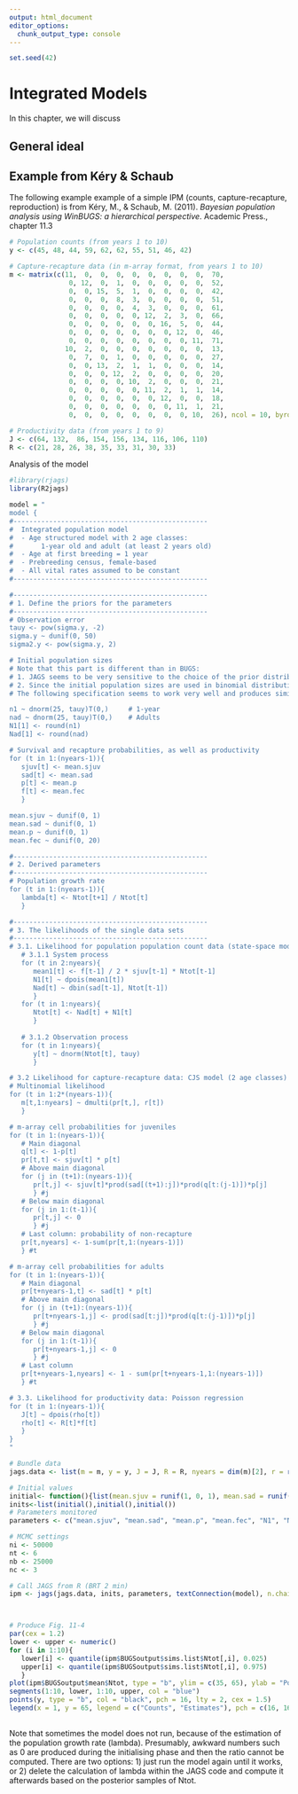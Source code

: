 ```yaml
---
output: html_document
editor_options:
  chunk_output_type: console
---
```


```r
set.seed(42)
```

# Integrated Models

::: callout-note
In this chapter, we will discuss 

:::

## General ideal 



## Example from Kéry & Schaub

The following example example of a simple IPM (counts, capture-recapture, reproduction) is from Kéry, M., & Schaub, M. (2011). *Bayesian population analysis using WinBUGS: a hierarchical perspective*. Academic Press., chapter 11.3

```r
# Population counts (from years 1 to 10)
y <- c(45, 48, 44, 59, 62, 62, 55, 51, 46, 42)

# Capture-recapture data (in m-array format, from years 1 to 10)
m <- matrix(c(11,  0,  0,  0,  0,  0,  0,  0,  0,  70,
               0, 12,  0,  1,  0,  0,  0,  0,  0,  52,
               0,  0, 15,  5,  1,  0,  0,  0,  0,  42,
               0,  0,  0,  8,  3,  0,  0,  0,  0,  51,
               0,  0,  0,  0,  4,  3,  0,  0,  0,  61,
               0,  0,  0,  0,  0, 12,  2,  3,  0,  66,
               0,  0,  0,  0,  0,  0, 16,  5,  0,  44,
               0,  0,  0,  0,  0,  0,  0, 12,  0,  46,
               0,  0,  0,  0,  0,  0,  0,  0, 11,  71,
              10,  2,  0,  0,  0,  0,  0,  0,  0,  13,
               0,  7,  0,  1,  0,  0,  0,  0,  0,  27,
               0,  0, 13,  2,  1,  1,  0,  0,  0,  14,
               0,  0,  0, 12,  2,  0,  0,  0,  0,  20,
               0,  0,  0,  0, 10,  2,  0,  0,  0,  21,
               0,  0,  0,  0,  0, 11,  2,  1,  1,  14,
               0,  0,  0,  0,  0,  0, 12,  0,  0,  18,
               0,  0,  0,  0,  0,  0,  0, 11,  1,  21,
               0,  0,  0,  0,  0,  0,  0,  0, 10,  26), ncol = 10, byrow = TRUE)

# Productivity data (from years 1 to 9)
J <- c(64, 132,  86, 154, 156, 134, 116, 106, 110)
R <- c(21, 28, 26, 38, 35, 33, 31, 30, 33) 
```

Analysis of the model

```r
#library(rjags)
library(R2jags)

model = "
model {
#-------------------------------------------------
#  Integrated population model
#  - Age structured model with 2 age classes: 
#		1-year old and adult (at least 2 years old)
#  - Age at first breeding = 1 year
#  - Prebreeding census, female-based
#  - All vital rates assumed to be constant
#-------------------------------------------------

#-------------------------------------------------
# 1. Define the priors for the parameters
#-------------------------------------------------
# Observation error
tauy <- pow(sigma.y, -2)
sigma.y ~ dunif(0, 50)
sigma2.y <- pow(sigma.y, 2)

# Initial population sizes
# Note that this part is different than in BUGS:
# 1. JAGS seems to be very sensitive to the choice of the prior distribution for the initial population sizes and of the choice of the observation model (priors)
# 2. Since the initial population sizes are used in binomial distributions, the numbers must be integers, otherwise JAGS does not run.
# The following specification seems to work very well and produces similar results as BUGS:

n1 ~ dnorm(25, tauy)T(0,)     # 1-year
nad ~ dnorm(25, tauy)T(0,)    # Adults
N1[1] <- round(n1)
Nad[1] <- round(nad)

# Survival and recapture probabilities, as well as productivity
for (t in 1:(nyears-1)){
   sjuv[t] <- mean.sjuv
   sad[t] <- mean.sad
   p[t] <- mean.p
   f[t] <- mean.fec
   }

mean.sjuv ~ dunif(0, 1)
mean.sad ~ dunif(0, 1)
mean.p ~ dunif(0, 1)
mean.fec ~ dunif(0, 20)

#-------------------------------------------------
# 2. Derived parameters
#-------------------------------------------------
# Population growth rate
for (t in 1:(nyears-1)){
   lambda[t] <- Ntot[t+1] / Ntot[t]
   }

#-------------------------------------------------
# 3. The likelihoods of the single data sets
#-------------------------------------------------
# 3.1. Likelihood for population population count data (state-space model)
   # 3.1.1 System process
   for (t in 2:nyears){
      mean1[t] <- f[t-1] / 2 * sjuv[t-1] * Ntot[t-1]
      N1[t] ~ dpois(mean1[t])
      Nad[t] ~ dbin(sad[t-1], Ntot[t-1])
      }
   for (t in 1:nyears){
      Ntot[t] <- Nad[t] + N1[t]
      }
   
   # 3.1.2 Observation process
   for (t in 1:nyears){
      y[t] ~ dnorm(Ntot[t], tauy)
      }

# 3.2 Likelihood for capture-recapture data: CJS model (2 age classes)
# Multinomial likelihood
for (t in 1:2*(nyears-1)){
   m[t,1:nyears] ~ dmulti(pr[t,], r[t])
   }

# m-array cell probabilities for juveniles
for (t in 1:(nyears-1)){
   # Main diagonal
   q[t] <- 1-p[t]
   pr[t,t] <- sjuv[t] * p[t]
   # Above main diagonal
   for (j in (t+1):(nyears-1)){
      pr[t,j] <- sjuv[t]*prod(sad[(t+1):j])*prod(q[t:(j-1)])*p[j]
      } #j	
   # Below main diagonal
   for (j in 1:(t-1)){
      pr[t,j] <- 0
      } #j
   # Last column: probability of non-recapture
   pr[t,nyears] <- 1-sum(pr[t,1:(nyears-1)])
   } #t

# m-array cell probabilities for adults
for (t in 1:(nyears-1)){
   # Main diagonal
   pr[t+nyears-1,t] <- sad[t] * p[t]
   # Above main diagonal
   for (j in (t+1):(nyears-1)){
      pr[t+nyears-1,j] <- prod(sad[t:j])*prod(q[t:(j-1)])*p[j]
      } #j
   # Below main diagonal
   for (j in 1:(t-1)){
      pr[t+nyears-1,j] <- 0
      } #j
   # Last column
   pr[t+nyears-1,nyears] <- 1 - sum(pr[t+nyears-1,1:(nyears-1)])
   } #t

# 3.3. Likelihood for productivity data: Poisson regression
for (t in 1:(nyears-1)){
   J[t] ~ dpois(rho[t])
   rho[t] <- R[t]*f[t]
   }
}
"

# Bundle data
jags.data <- list(m = m, y = y, J = J, R = R, nyears = dim(m)[2], r = rowSums(m))

# Initial values
initial<- function(){list(mean.sjuv = runif(1, 0, 1), mean.sad = runif(1, 0, 1), mean.p = runif(1, 0, 1), mean.fec = runif(1, 0, 10), sigma.y = runif(1, 0, 1), n1 = rpois(1, 30), nad = rpois(1, 30))}  
inits<-list(initial(),initial(),initial())
# Parameters monitored
parameters <- c("mean.sjuv", "mean.sad", "mean.p", "mean.fec", "N1", "Nad", "Ntot", "sigma2.y", "lambda")

# MCMC settings
ni <- 50000
nt <- 6
nb <- 25000
nc <- 3

# Call JAGS from R (BRT 2 min)
ipm <- jags(jags.data, inits, parameters, textConnection(model), n.chains = nc, n.thin = nt, n.iter = ni, n.burnin = nb, working.directory = getwd())



# Produce Fig. 11-4
par(cex = 1.2)
lower <- upper <- numeric()
for (i in 1:10){
   lower[i] <- quantile(ipm$BUGSoutput$sims.list$Ntot[,i], 0.025)
   upper[i] <- quantile(ipm$BUGSoutput$sims.list$Ntot[,i], 0.975)
   }
plot(ipm$BUGSoutput$mean$Ntot, type = "b", ylim = c(35, 65), ylab = "Population size", xlab = "Year", las = 1, pch = 16, col = "blue", frame = F, cex = 1.5)
segments(1:10, lower, 1:10, upper, col = "blue")
points(y, type = "b", col = "black", pch = 16, lty = 2, cex = 1.5)
legend(x = 1, y = 65, legend = c("Counts", "Estimates"), pch = c(16, 16), col = c("black", "blue"), lty = c(2, 1), bty = "n")
 


```

Note that sometimes the model does not run, because of the estimation of the population growth rate (lambda). Presumably, awkward numbers such as 0 are produced during the initialising phase and then the ratio cannot be computed. There are two options: 1) just run the model again until it works, or 2) delete the calculation of lambda within the JAGS code and compute it afterwards based on the posterior samples of Ntot.
